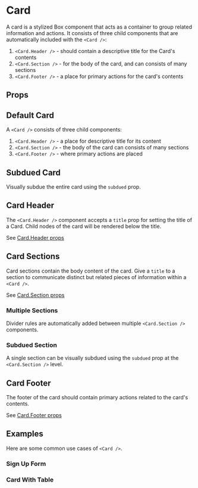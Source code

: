 
<Meta of={Stories}/>

# Card

A card is a stylized Box component that acts as a container to group related information and actions.
It consists of three child components that are automatically included with the `<Card />`:

1. `<Card.Header />` - should contain a descriptive title for the Card's contents
1. `<Card.Section />` - for the body of the card, and can consists of many sections
1. `<Card.Footer />` - a place for primary actions for the card's contents

<Canvas of={Stories.Overview}/>

## Props

<ArgsTable of={Card} />

## Default Card

A `<Card />` consists of three child components:

1. `<Card.Header />` - a place for descriptive title for its content
1. `<Card.Section />` - the body of the card can consists of many sections
1. `<Card.Footer />` - where primary actions are placed

<Canvas of={Stories.DefaultCard}/>


## Subdued Card

Visually subdue the entire card using the `subdued` prop.

<Canvas of={Stories.SubduedCard}/>


## Card Header

The `<Card.Header />` component accepts a `title` prop for setting the title of a Card. Child nodes of the card will be rendered below the title.

See [Card.Header props](#cardheader-props)

<Canvas of={Stories.CardHeader}/>


## Card Sections

Card sections contain the body content of the card. Give a `title` to a section to communicate distinct but related pieces of information within a `<Card />`.

See [Card.Section props](#cardsection-props)

<Canvas of={Stories.CardSection}/>


### Multiple Sections

Divider rules are automatically added between multiple `<Card.Section />` components.

<Canvas of={Stories.MultipleSections}/>


### Subdued Section

A single section can be visually subdued using the `subdued` prop at the `<Card.Section />` level.

<Canvas of={Stories.SubduedSection}/>



## Card Footer

The footer of the card should contain primary actions related to the card's contents.

See [Card.Footer props](#cardfooter-props)

<Canvas of={Stories.CardFooter}/>

## Examples

Here are some common use cases of `<Card />`.

### Sign Up Form

<Canvas of={Stories.ExampleSignUpForm}/>

### Card With Table

<Canvas of={Stories.ExampleCardWithTable}/>

